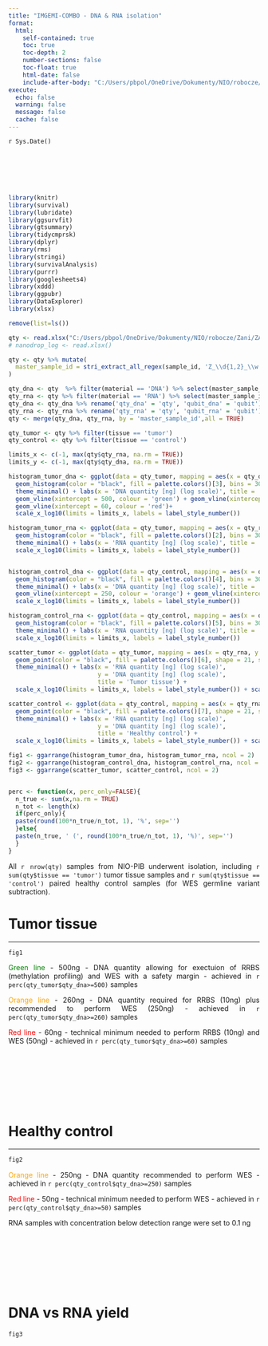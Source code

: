 ```yaml
---
title: "IMGEMI-COMBO - DNA & RNA isolation"
format:
  html:
    self-contained: true
    toc: true
    toc-depth: 2
    number-sections: false
    toc-float: true
    html-date: false
    include-after-body: "C:/Users/pbpol/OneDrive/Dokumenty/NIO/robocze/medstat/footer_3.html"
execute:
  echo: false
  warning: false
  message: false
  cache: false
---
```


```{=html}
<style type="text/css">
main.content {
  max-width: 900px;
  margin-left: auto;
  margin-right: auto;
}
body {
  text-align: justify;
}
</style>
```

`r Sys.Date()` <br><br><br><br><br><br>


```r
library(knitr)
library(survival)
library(lubridate)
library(ggsurvfit)
library(gtsummary)
library(tidycmprsk)
library(dplyr)
library(rms)
library(stringi)
library(survivalAnalysis)
library(purrr)
library(googlesheets4)
library(xddd)
library(ggpubr)
library(DataExplorer)
library(xlsx)

remove(list=ls())

qty <- read.xlsx("C:/Users/pbpol/OneDrive/Dokumenty/NIO/robocze/Zani/ZANI/lab/lab_report.xlsx", sheetName = 'quantity')
# nanodrop_log <- read.xlsx()

qty <- qty %>% mutate(
  master_sample_id = stri_extract_all_regex(sample_id, 'Z_\\d{1,2}_\\w', simplify = TRUE)[,1]
)

qty_dna <- qty  %>% filter(material == 'DNA') %>% select(master_sample_id, qty, qubit, tissue)
qty_rna <- qty %>% filter(material == 'RNA') %>% select(master_sample_id, qty, qubit)
qty_dna <- qty_dna %>% rename('qty_dna' = 'qty', 'qubit_dna' = 'qubit')
qty_rna <- qty_rna %>% rename('qty_rna' = 'qty', 'qubit_rna' = 'qubit')
qty <- merge(qty_dna, qty_rna, by = 'master_sample_id',all = TRUE)

qty_tumor <- qty %>% filter(tissue == 'tumor')
qty_control <- qty %>% filter(tissue == 'control')

limits_x <- c(-1, max(qty$qty_rna, na.rm = TRUE))
limits_y <- c(-1, max(qty$qty_dna, na.rm = TRUE))

histogram_tumor_dna <- ggplot(data = qty_tumor, mapping = aes(x = qty_dna)) +
  geom_histogram(color = "black", fill = palette.colors()[3], bins = 30) + scale_x_log10() + 
  theme_minimal() + labs(x = 'DNA quantity [ng] (log scale)', title = 'DNA quantity - tumor tissue') +
  geom_vline(xintercept = 500, colour = 'green') + geom_vline(xintercept = 260, colour = 'orange')  +
  geom_vline(xintercept = 60, colour = 'red')+
  scale_x_log10(limits = limits_x, labels = label_style_number())

histogram_tumor_rna <- ggplot(data = qty_tumor, mapping = aes(x = qty_rna)) +
  geom_histogram(color = "black", fill = palette.colors()[2], bins = 30) + scale_x_log10() +
  theme_minimal() + labs(x = 'RNA quantity [ng] (log scale)', title = 'RNA quantity - tumor tissue')+
  scale_x_log10(limits = limits_x, labels = label_style_number())


histogram_control_dna <- ggplot(data = qty_control, mapping = aes(x = qty_dna)) +
  geom_histogram(color = "black", fill = palette.colors()[4], bins = 30) + scale_x_log10() + 
  theme_minimal() + labs(x = 'DNA quantity [ng] (log scale)', title = 'DNA quantity - healthy control') +
  geom_vline(xintercept = 250, colour = 'orange') + geom_vline(xintercept = 50, colour = 'red')+
  scale_x_log10(limits = limits_x, labels = label_style_number())

histogram_control_rna <- ggplot(data = qty_control, mapping = aes(x = qty_rna)) +
  geom_histogram(color = "black", fill = palette.colors()[5], bins = 30) + scale_x_log10() +
  theme_minimal() + labs(x = 'RNA quantity [ng] (log scale)', title = 'RNA quantity - healthy control')+
  scale_x_log10(limits = limits_x, labels = label_style_number())

scatter_tumor <- ggplot(data = qty_tumor, mapping = aes(x = qty_rna, y = qty_dna)) + theme_minimal() +
  geom_point(color = "black", fill = palette.colors()[6], shape = 21, size = 2) +  
  theme_minimal() + labs(x = 'RNA quantity [ng] (log scale)',
                         y = 'DNA quantity [ng] (log scale)',
                         title = 'Tumor tissue') +
  scale_x_log10(limits = limits_x, labels = label_style_number()) + scale_y_log10(limits = limits_y)

scatter_control <- ggplot(data = qty_control, mapping = aes(x = qty_rna, y = qty_dna)) + theme_minimal() +
  geom_point(color = "black", fill = palette.colors()[7], shape = 21, size = 2) +  
  theme_minimal() + labs(x = 'RNA quantity [ng] (log scale)',
                         y = 'DNA quantity [ng] (log scale)',
                         title = 'Healthy control') +
  scale_x_log10(limits = limits_x, labels = label_style_number()) + scale_y_log10(limits = limits_y)

fig1 <- ggarrange(histogram_tumor_dna, histogram_tumor_rna, ncol = 2)
fig2 <- ggarrange(histogram_control_dna, histogram_control_rna, ncol = 2)
fig3 <- ggarrange(scatter_tumor, scatter_control, ncol = 2)


perc <- function(x, perc_only=FALSE){
  n_true <- sum(x,na.rm = TRUE)
  n_tot <- length(x)
  if(perc_only){
  paste(round(100*n_true/n_tot, 1), '%', sep='')
  }else{
  paste(n_true, ' (', round(100*n_true/n_tot, 1), '%)', sep='')
  }
}

```

All `r nrow(qty)` samples from NIO-PIB underwent isolation, including `r sum(qty$tissue == 'tumor')` tumor tissue samples and `r sum(qty$tissue == 'control')` paired healthy control samples (for WES germline variant subtraction).

# Tumor tissue
***



```r

fig1

```
<span style="color: green;">Green line</span> - 500ng - DNA quantity allowing for exectuion of RRBS (methylation profiling) and WES with a safety margin - achieved in `r perc(qty_tumor$qty_dna>=500)` samples

<span style="color: orange;">Orange line</span> - 260ng - DNA quantity required for RRBS (10ng) plus recommended to perform WES (250ng) - achieved in `r perc(qty_tumor$qty_dna>=260)` samples

<span style="color: red;">Red line</span> - 60ng - technical minimum needed to perform RRBS (10ng) and WES (50ng) - achieved in `r perc(qty_tumor$qty_dna>=60)` samples

<br><br><br><br><br><br>

# Healthy control
***

```r

fig2

```

<span style="color: orange;">Orange line</span> - 250ng - DNA quantity recommended to perform WES - achieved in `r perc(qty_control$qty_dna>=250)` samples

<span style="color: red;">Red line</span> - 50ng - technical minimum needed to perform WES - achieved in `r perc(qty_control$qty_dna>=50)` samples



RNA samples with concentration below detection range were set to 0.1 ng

<br><br><br><br><br><br>

# DNA vs RNA yield

```r

fig3

```

<br><br><br><br><br><br><br><br>
